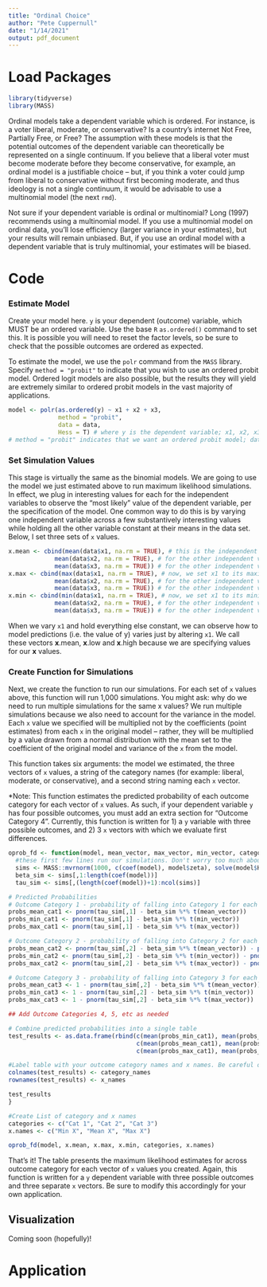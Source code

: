 ```yaml
---
title: "Ordinal Choice"
author: "Pete Cuppernull"
date: "1/14/2021"
output: pdf_document
---
```


# Load Packages
```r
library(tidyverse)
library(MASS)
```

Ordinal models take a dependent variable which is ordered. For instance, is a voter liberal, moderate, or conservative? Is a country's internet Not Free, Partially Free, or Free? The assumption with these models is that the potential outcomes of the dependent variable can theoretically be represented on a single continuum. If you believe that a liberal voter must become moderate before they become conservative, for example, an ordinal model is a justifiable choice -- but, if you think a voter could jump from liberal to conservative without first becoming moderate, and thus ideology is not a single continuum, it would be advisable to use a multinomial model (the next `rmd`). 

Not sure if your dependent variable is ordinal or multinomial? Long (1997) recommends using a multinomial model. If you use a multinomial model on ordinal data, you'll lose efficiency (larger variance in your estimates), but your results will remain unbiased. But, if you use an ordinal model with a dependent variable that is truly multinomial, your estimates will be biased.

# Code

### Estimate Model

Create your model here. `y` is your dependent (outcome) variable, which MUST be an ordered variable. Use the base `R` `as.ordered()` command to set this. It is possible you will need to reset the factor levels, so be sure to check that the possible outcomes are ordered as expected.

To estimate the model, we use the `polr` command from the `MASS` library. Specify `method = "probit"` to indicate that you wish to use an ordered probit model. Ordered logit models are also possible, but the results they will yield are extremely similar to ordered probit models in the vast majority of applications.

```r
model <- polr(as.ordered(y) ~ x1 + x2 + x3, 
              method = "probit", 
              data = data, 
              Hess = T) # where y is the dependent variable; x1, x2, x3 are the independent variables (add as many as you want)
# method = "probit" indicates that we want an ordered probit model; data is your data frame.
```

### Set Simulation Values

This stage is virtually the same as the binomial models. We are going to use the model we just estimated above to run maximum likelihood simulations. In effect, we plug in interesting values for each for the independent variables to observe the "most likely" value of the dependent variable, per the specification of the model. One common way to do this is by varying one independent variable across a few substantively interesting values while holding all the other variable constant at their means in the data set. Below, I set three sets of `x` values.

```r
x.mean <- cbind(mean(data$x1, na.rm = TRUE), # this is the independent variable of interest. We start by setting this at its mean value in the data set
             mean(data$x2, na.rm = TRUE), # for the other independent variables, we set them at their means
             mean(data$x3, na.rm = TRUE)) # for the other independent variables, we set them at their means
x.max <- cbind(max(data$x1, na.rm = TRUE), # now, we set x1 to its maximum value. 
             mean(data$x2, na.rm = TRUE), # for the other independent variables, we set them at their means
             mean(data$x3, na.rm = TRUE)) # for the other independent variables, we set them at their means
x.min <- cbind(min(data$x1, na.rm = TRUE), # now, we set x1 to its minimum value. 
             mean(data$x2, na.rm = TRUE), # for the other independent variables, we set them at their means
             mean(data$x3, na.rm = TRUE)) # for the other independent variables, we set them at their means
```

When we vary `x1` and hold everything else constant, we can observe how to model predictions (i.e. the value of y) varies just by altering `x1`. We call these vectors **x**.mean, **x**.low and **x**.high because we are specifying values for our **x** values.

### Create Function for Simulations

Next, we create the function to run our simulations. For each set of `x` values above, this function will run 1,000 simulations. You might ask: why do we need to run multiple simulations for the same x values? We run multiple simulations because we also need to account for the variance in the model. Each `x` value we specified will be multiplied not by the coefficients (point estimates) from each `x` in the original model -- rather, they will be multiplied by a value drawn from a normal distribution with the mean set to the coefficient of the original model and variance of the `x` from the model.

This function takes six arguments: the model we estimated, the three vectors of `x` values, a string of the category names (for example: liberal, moderate, or conservative), and a second string naming each `x` vector.

*Note: This function estimates the predicted probability of each outcome category for each vector of `x` values. As such, if your dependent variable `y` has four possible outcomes, you must add an extra section for "Outcome Category 4". Currently, this function is written for 1) a `y` variable with three possible outcomes, and 2) 3 `x` vectors with which we evaluate first differences.

```r
oprob_fd <- function(model, mean_vector, max_vector, min_vector, category_names, x_names){
  #these first few lines run our simulations. Don't worry too much about what is going on here
  sims <- MASS::mvrnorm(1000, c(coef(model), model$zeta), solve(model$Hessian))
  beta_sim <- sims[,1:length(coef(model))]
  tau_sim <- sims[,(length(coef(model))+1):ncol(sims)]

# Predicted Probabilities
# Outcome Category 1 - probability of falling into Category 1 for each x vector
probs_mean_cat1 <- pnorm(tau_sim[,1] - beta_sim %*% t(mean_vector))
probs_min_cat1 <- pnorm(tau_sim[,1] - beta_sim %*% t(min_vector))
probs_max_cat1 <- pnorm(tau_sim[,1] - beta_sim %*% t(max_vector))

# Outcome Category 2 - probability of falling into Category 2 for each x vector
probs_mean_cat2 <- pnorm(tau_sim[,2] - beta_sim %*% t(mean_vector)) - pnorm(tau_sim[,1] - beta_sim %*% t(mean_vector))
probs_min_cat2 <- pnorm(tau_sim[,2] - beta_sim %*% t(min_vector)) - pnorm(tau_sim[,1] - beta_sim %*% t(min_vector))
probs_max_cat2 <- pnorm(tau_sim[,2] - beta_sim %*% t(max_vector)) - pnorm(tau_sim[,1] - beta_sim %*% t(max_vector))

# Outcome Category 3 - probability of falling into Category 3 for each x vector
probs_mean_cat3 <- 1 - pnorm(tau_sim[,2] - beta_sim %*% t(mean_vector)) 
probs_min_cat3 <- 1 - pnorm(tau_sim[,2] - beta_sim %*% t(min_vector)) 
probs_max_cat3 <- 1 - pnorm(tau_sim[,2] - beta_sim %*% t(max_vector)) 

## Add Outcome Categories 4, 5, etc as needed

# Combine predicted probabilities into a single table
test_results <- as.data.frame(rbind(c(mean(probs_min_cat1), mean(probs_min_cat2), mean(probs_min_cat3)),
                                    c(mean(probs_mean_cat1), mean(probs_mean_cat2), mean(probs_mean_cat3)),
                                    c(mean(probs_max_cat1), mean(probs_max_cat2), mean(probs_max_cat3))))

#Label table with your outcome category names and x names. Be careful of ordering!
colnames(test_results) <- category_names
rownames(test_results) <- x_names

test_results
}

#Create List of category and x names
categories <- c("Cat 1", "Cat 2", "Cat 3")
x.names <- c("Min X", "Mean X", "Max X")

oprob_fd(model, x.mean, x.max, x.min, categories, x.names)
```

That's it! The table presents the maximum likelihood estimates for across outcome category for each vector of `x` values you created. Again, this function is written for a `y` dependent variable with three possible outcomes and three separate `x` vectors. Be sure to modify this accordingly for your own application.

## Visualization
Coming soon (hopefully)!

# Application